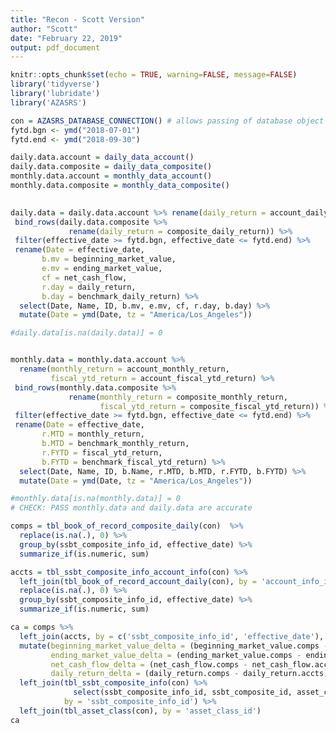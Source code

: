 ```yaml
---
title: "Recon - Scott Version"
author: "Scott"
date: "February 22, 2019"
output: pdf_document
---
```


```r
knitr::opts_chunk$set(echo = TRUE, warning=FALSE, message=FALSE)
library('tidyverse')
library('lubridate')
library('AZASRS')
```

```r
con = AZASRS_DATABASE_CONNECTION() # allows passing of database object for lazy querying
fytd.bgn <- ymd("2018-07-01")
fytd.end <- ymd("2018-09-30")
```

```r
daily.data.account = daily_data_account()
daily.data.composite = daily_data_composite()
monthly.data.account = monthly_data_account()
monthly.data.composite = monthly_data_composite()
  

daily.data = daily.data.account %>% rename(daily_return = account_daily_return) %>%
 bind_rows(daily.data.composite %>% 
             rename(daily_return = composite_daily_return)) %>%
 filter(effective_date >= fytd.bgn, effective_date <= fytd.end) %>%
 rename(Date = effective_date,
       b.mv = beginning_market_value,
       e.mv = ending_market_value,
       cf = net_cash_flow,
       r.day = daily_return,
       b.day = benchmark_daily_return) %>%
  select(Date, Name, ID, b.mv, e.mv, cf, r.day, b.day) %>%
  mutate(Date = ymd(Date, tz = "America/Los_Angeles"))

#daily.data[is.na(daily.data)] = 0 


monthly.data = monthly.data.account %>% 
  rename(monthly_return = account_monthly_return,
         fiscal_ytd_return = account_fiscal_ytd_return) %>%
 bind_rows(monthly.data.composite %>% 
             rename(monthly_return = composite_monthly_return,
                    fiscal_ytd_return = composite_fiscal_ytd_return)) %>%
 filter(effective_date >= fytd.bgn, effective_date <= fytd.end) %>%
 rename(Date = effective_date,
       r.MTD = monthly_return,
       b.MTD = benchmark_monthly_return,
       r.FYTD = fiscal_ytd_return,
       b.FYTD = benchmark_fiscal_ytd_return) %>%
  select(Date, Name, ID, b.Name, r.MTD, b.MTD, r.FYTD, b.FYTD) %>%
  mutate(Date = ymd(Date, tz = "America/Los_Angeles"))

#monthly.data[is.na(monthly.data)] = 0 
# CHECK: PASS monthly.data and daily.data are accurate
```

```r
comps = tbl_book_of_record_composite_daily(con)  %>%
  replace(is.na(.), 0) %>%
  group_by(ssbt_composite_info_id, effective_date) %>%
  summarize_if(is.numeric, sum)

accts = tbl_ssbt_composite_info_account_info(con) %>%
  left_join(tbl_book_of_record_account_daily(con), by = 'account_info_id') %>%
  replace(is.na(.), 0) %>%
  group_by(ssbt_composite_info_id, effective_date) %>%
  summarize_if(is.numeric, sum)

ca = comps %>%
  left_join(accts, by = c('ssbt_composite_info_id', 'effective_date'), suffix = c('.comps', '.accts')) %>%
  mutate(beginning_market_value_delta = (beginning_market_value.comps - beginning_market_value.accts),
         ending_market_value_delta = (ending_market_value.comps - ending_market_value.accts),
         net_cash_flow_delta = (net_cash_flow.comps - net_cash_flow.accts),
         daily_return_delta = (daily_return.comps - daily_return.accts)) %>%
  left_join(tbl_ssbt_composite_info(con) %>% 
              select(ssbt_composite_info_id, ssbt_composite_id, asset_class_id), 
            by = 'ssbt_composite_info_id') %>%
  left_join(tbl_asset_class(con), by = 'asset_class_id')
ca
```

